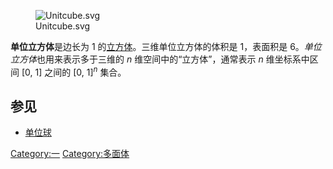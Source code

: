 [[File:Unitcube.svg|thumb]]

'''单位立方体'''是边长为 1 的[[立方体|立方体]]。三维单位立方体的体积是 1，表面积是 6。''单位立方体''也用来表示多于三维的 ''n'' 维空间中的“立方体”，通常表示 ''n'' 维坐标系中区间 [0, 1] 之间的 [0, 1]<sup>''n''</sup> 集合。

==参见==
*[[单位球|单位球]]

[[Category:一|Category:一]]
[[Category:多面体|Category:多面体]]